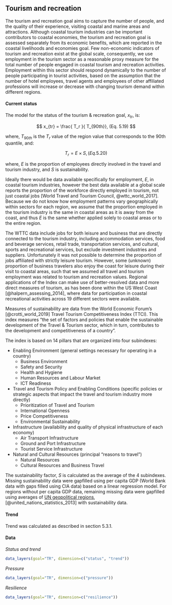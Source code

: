 ## Tourism and recreation

The tourism and recreation goal aims to capture the number of people, and the quality of their experience, visiting coastal and marine areas and attractions. Although coastal tourism industries can be important contributors to coastal economies, the tourism and recreation goal is assessed separately from its economic benefits, which are reported in the coastal livelihoods and economies goal. Few non-economic indicators of tourism and recreation exist at the global scale, consequently, we use employment in the tourism sector as a reasonable proxy measure for the total number of people engaged in coastal tourism and recreation activities. Employment within this sector should respond dynamically to the number of people participating in tourist activities, based on the assumption that the number of hotel employees, travel agents and employees of other affiliated professions will increase or decrease with changing tourism demand within different regions.

#### Current status

The model for the status of the tourism & recreation goal, $x_{tr}$, is:

$$
x_{tr} = \frac{ T_r }{ T_{90th}}, (Eq. 5.19)
$$

where, $T_{90th}$ is the $T_r$ value of the region value that corresponds to the 90th quantile, and:  

$$
T_{r} = { E }\times { S }, (Eq. 5.20)
$$

where, $E$ is the proportion of employees directly involved in the travel and tourism industry, and $S$ is sustainability. 

Ideally there would be data available specifically for employment, $E$, in coastal tourism industries, however the best data available at a global scale reports the proportion of the workforce directly employed in tourism, not just coastal jobs [World Travel and Tourism Council, @wttc_world_2017]. Because we do not know how employment patterns vary geographically within sectors for each region, we assume that the proportion employed in the tourism industry is the same in coastal areas as it is away from the coast, and thus $E$ is the same whether applied solely to coastal areas or to the entire region. 

The WTTC data include jobs for both leisure and business that are directly connected to the tourism industry, including accommodation services, food and beverage services, retail trade, transportation services, and cultural, sports and recreational services, but exclude investment industries and suppliers. Unfortunately it was not possible to determine the proportion of jobs affiliated with strictly leisure tourism. However, some (unknown) proportion of business travelers also enjoy the coast for leisure during their visit to coastal areas, such that we assumed all travel and tourism employment was related to tourism and recreation values. Regional applications of the Index can make use of better-resolved data and more direct measures of tourism, as has been done within the US West Coast [@halpern_assessing_2014], where data for participation in coastal recreational activities across 19 different sectors were available.


Measures of sustainability are data from the World Economic Forum's [@crotti_world_2019] Travel Tourism Competitiveness Index (TTCI).  This index measures "the set of factors and policies that enable the sustainable development of the Travel & Tourism sector, which in turn, contributes to the development and competitiveness of a country".  

The index is based on 14 pillars that are organized into four subindexes:

* Enabling Environment (general settings necessary for operating in a country)
    + Business Environment
    + Safety and Security
    + Health and Hygiene
    + Human Resources and Labour Market
    + ICT Readiness
* Travel and Tourism Policy and Enabling Conditions (specific policies or strategic aspects that impact the travel and tourism industry more directly)
    + Prioritization of Travel and Tourism
    + International Openness
    + Price Competitiveness
    + Environmental Sustainability
* Infrastructure (availability and quality of physical infrastructure of each economy)
    + Air Transport Infrastructure
    + Ground and Port Infrastructure
    + Tourist Service Infrastructure
* Natural and Cultural Resources (principal “reasons to travel”)
    + Natural Resources
    + Cultural Resources and Business Travel
    
The sustainability factor, $S$ is calculated as the average of the 4 subindexes. Missing sustainability data were gapfilled using per capita GDP (World Bank data with gaps filled using CIA data) based on a linear regression model.  For regions without per capita GDP data, remaining missing data were gapfilled using averages of [UN geopolitical regions](https://github.com/OHI-Science/ohiprep/blob/master/src/LookupTables/rgn_georegions_wide_2013b.csv), [@united_nations_statistics_2013] with sustainability data. 


#### Trend
Trend was calculated as described in section  5.3.1.

#### Data
_Status and trend_

```r
data_layers(goal="TR", dimension=c("status", "trend"))
```

_Pressure_

```r
data_layers(goal="TR", dimension=c("pressure"))
```

_Resilience_

```r
data_layers(goal="TR", dimension=c("resilience"))

```

